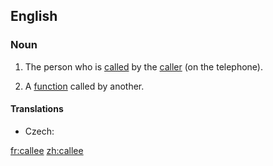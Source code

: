 ==English==

===Noun===
{{en-noun}}

# {{telephony}} The person who is [[called]] by the [[caller]] (on the telephone).
# {{computing}} A [[function]] called by another.

====Translations====
{{trans-top|the person who is called by the caller}}
* Czech: {{t-|cs|volaný}}
{{trans-mid}}
{{trans-bottom}}

[[fr:callee]]
[[zh:callee]]